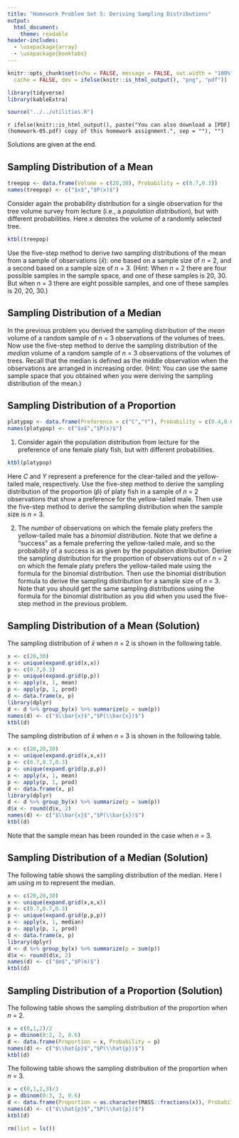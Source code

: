 ---
title: "Homework Problem Set 5: Deriving Sampling Distributions"
output: 
  html_document: 
    theme: readable
header-includes:
  - \usepackage{array}
  - \usepackage{booktabs}
---

```{r setup, include = FALSE}
knitr::opts_chunk$set(echo = FALSE, message = FALSE, out.width = "100%", fig.align = "center", 
  cache = FALSE, dev = ifelse(knitr::is_html_output(), "png", "pdf"))
```

```{r packages}
library(tidyverse)
library(kableExtra)
```

```{r utilities}
source("../../utilities.R")
```

`r ifelse(knitr::is_html_output(), paste("You can also download a [PDF](homework-05.pdf) copy of this homework assignment.", sep = ""), "")`

Solutions are given at the end. 

## Sampling Distribution of a Mean

```{r}
treepop <- data.frame(Volume = c(20,30), Probability = c(0.7,0.3))
names(treepop) <- c("$x$","$P(x)$")
```

Consider again the probability distribution for a single observation for the tree volume survey from lecture (i.e., a *population distribution*), but with different probabilities. Here $x$ denotes the volume of a randomly selected tree.
```{r}
ktbl(treepop)
```
Use the five-step method to derive *two* sampling distributions of the mean from a sample of observations ($\bar{x}$): one based on a sample size of $n$ = 2, and a second based on a sample size of $n$ = 3. (Hint: When $n$ = 2 there are four possible samples in the sample space, and one of these samples is 20, 30. But when $n$ = 3 there are eight possible samples, and one of these samples is 20, 20, 30.)

## Sampling Distribution of a Median

In the previous problem you derived the sampling distribution of the *mean* volume of a random sample of $n$ = 3 observations of the volumes of trees. Now use the five-step method to derive the sampling distribution of the *median* volume of a random sample of $n$ = 3 observations of the volumes of trees. Recall that the median is defined as the middle observation when the observations are arranged in increasing order. (Hint: You can use the same sample space that you obtained when you were deriving the sampling distribution of the mean.) 

## Sampling Distribution of a Proportion

```{r}
platypop <- data.frame(Preference = c("C","Y"), Probability = c(0.4,0.6))
names(platypop) <- c("$x$","$P(x)$")
```

1. Consider again the population distribution from lecture for the preference of one female platy fish, but with different probabilities.
```{r}
ktbl(platypop)
```
Here $C$ and $Y$ represent a preference for the clear-tailed and the yellow-tailed male, respectively. Use the five-step method to derive the sampling distribution of the proportion ($\hat{p}$) of platy fish in a sample of $n$ = 2 observations that show a preference for the yellow-tailed male. Then use the five-step method to derive the sampling distribution when the sample size is $n$ = 3.

2. The *number* of observations on which the female platy prefers the yellow-tailed male has a *binomial distribution*. Note that we define a "success" as a female preferring the yellow-tailed male, and so the probability of a success is as given by the population distribution. Derive the sampling distribution for the proportion of observations out of $n$ = 2 on which the female platy prefers the yellow-tailed male using the formula for the binomial distribution. Then use the binomial distribution formula to derive the sampling distribution for a sample size of $n$ = 3. Note that you should get the same sampling distributions using the formula for the binomial distribution as you did when you used the five-step method in the previous problem.

\pagebreak

## Sampling Distribution of a Mean (Solution)

The sampling distribution of $\bar{x}$ when $n$ = 2 is shown in the following table.
```{r}
x <- c(20,30)
x <- unique(expand.grid(x,x))
p <- c(0.7,0.3)
p <- unique(expand.grid(p,p))
x <- apply(x, 1, mean)
p <- apply(p, 1, prod)
d <- data.frame(x, p)
library(dplyr)
d <- d %>% group_by(x) %>% summarize(p = sum(p))
names(d) <- c("$\\bar{x}$","$P(\\bar{x})$")
ktbl(d)
```
The sampling distribution of $\bar{x}$ when $n$ = 3 is shown in the following table.
```{r}
x <- c(20,20,30)
x <- unique(expand.grid(x,x,x))
p <- c(0.7,0.7,0.3)
p <- unique(expand.grid(p,p,p))
x <- apply(x, 1, mean)
p <- apply(p, 1, prod)
d <- data.frame(x, p)
library(dplyr)
d <- d %>% group_by(x) %>% summarize(p = sum(p))
d$x <- round(d$x, 2)
names(d) <- c("$\\bar{x}$","$P(\\bar{x})$")
ktbl(d)
```
Note that the sample mean has been rounded in the case when $n$ = 3.

## Sampling Distribution of a Median (Solution)

The following table shows the sampling distribution of the median. Here I am using $m$ to represent the median.
```{r}
x <- c(20,20,30)
x <- unique(expand.grid(x,x,x))
p <- c(0.7,0.7,0.3)
p <- unique(expand.grid(p,p,p))
x <- apply(x, 1, median)
p <- apply(p, 1, prod)
d <- data.frame(x, p)
library(dplyr)
d <- d %>% group_by(x) %>% summarize(p = sum(p))
d$x <- round(d$x, 2)
names(d) <- c("$m$","$P(m)$")
ktbl(d)
```

## Sampling Distribution of a Proportion (Solution)

The following table shows the sampling distribution of the proportion when $n$ = 2.
```{r}
x = c(0,1,2)/2
p = dbinom(0:2, 2, 0.6)
d <- data.frame(Proportion = x, Probability = p)
names(d) <- c("$\\hat{p}$","$P(\\hat{p})$")
ktbl(d)
```
The following table shows the sampling distribution of the proportion when $n$ = 3.
```{r}
x = c(0,1,2,3)/3
p = dbinom(0:3, 3, 0.6)
d <- data.frame(Proportion = as.character(MASS::fractions(x)), Probability = p)
names(d) <- c("$\\hat{p}$","$P(\\hat{p})$")
ktbl(d)
```

```{r}
rm(list = ls())
```


